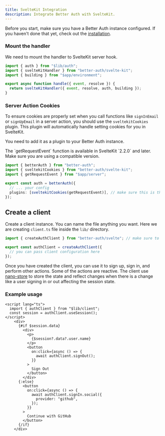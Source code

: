 ```yaml
---
title: SvelteKit Integration
description: Integrate Better Auth with SvelteKit.
---
```


Before you start, make sure you have a Better Auth instance configured. If you haven't done that yet, check out the [installation](/docs/installation).

### Mount the handler

We need to mount the handler to SvelteKit server hook.

```ts title="hooks.server.ts"
import { auth } from "$lib/auth";
import { svelteKitHandler } from "better-auth/svelte-kit";
import { building } from "$app/environment";

export async function handle({ event, resolve }) {
  return svelteKitHandler({ event, resolve, auth, building });
}
```

### Server Action Cookies

To ensure cookies are properly set when you call functions like `signInEmail` or `signUpEmail` in a server action, you should use the `sveltekitCookies` plugin. This plugin will automatically handle setting cookies for you in SvelteKit.

You need to add it as a plugin to your Better Auth instance.

<Callout>
  The `getRequestEvent` function is available in SvelteKit `2.2.0` and later.
  Make sure you are using a compatible version.
</Callout>

```ts title="lib/auth.ts"
import { betterAuth } from "better-auth";
import { sveltekitCookies } from "better-auth/svelte-kit";
import { getRequestEvent } from "$app/server";

export const auth = betterAuth({
  // ... your config
  plugins: [sveltekitCookies(getRequestEvent)], // make sure this is the last plugin in the array
});
```

## Create a client

Create a client instance. You can name the file anything you want. Here we are creating `client.ts` file inside the `lib/` directory.

```ts title="auth-client.ts"
import { createAuthClient } from "better-auth/svelte"; // make sure to import from better-auth/svelte

export const authClient = createAuthClient({
  // you can pass client configuration here
});
```

Once you have created the client, you can use it to sign up, sign in, and perform other actions.
Some of the actions are reactive. The client use [nano-store](https://github.com/nanostores/nanostores) to store the state and reflect changes when there is a change like a user signing in or out affecting the session state.

### Example usage

```svelte
<script lang="ts">
  import { authClient } from "$lib/client";
  const session = authClient.useSession();
</script>
    <div>
      {#if $session.data}
        <div>
          <p>
            {$session?.data?.user.name}
          </p>
          <button
            on:click={async () => {
              await authClient.signOut();
            }}
          >
            Sign Out
          </button>
        </div>
      {:else}
        <button
          on:click={async () => {
            await authClient.signIn.social({
              provider: "github",
            });
          }}
        >
          Continue with GitHub
        </button>
      {/if}
    </div>
```
